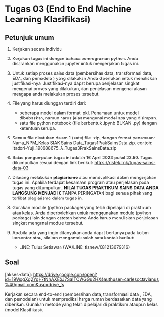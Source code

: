 # Tugas 03 (End to End Machine Learning Klasifikasi)

## Petunjuk umum
1. Kerjakan secara individu

2. Kerjakan tugas ini dengan bahasa pemrograman python. Anda disarankan
menggunakan jupyter untuk mengerjakan tugas ini.

3. Untuk setiap proses sains data (pembersihan data, transformasi data, EDA, dan pemodela ) yang dilakukan Anda diperlukan untuk menuliskan justifikasi-nya. Justifikasi-nya dapat berupa penjelasan singkat mengenai proses yang dilakukan, dan penjelasan mengenai alasan mengapa anda melakukan proses tersebut.

4. File yang harus diunggah terdiri dari:
    * beberapa model dalam format .pkl. Penamaan untuk model dibebaskan, namun harus jelas mengenai model apa yang disimpan.
    * satu file python notebook (file berbentuk .ipynb BUKAN .py) dengan ketentuan serupa.

5. Semua file disatukan dalam 1 (satu) file .zip, dengan format penamaan: Nama_NPM_Kelas SIAK Sains Data_Tugas1PrakSainsData.zip.
contoh: Itadori-Yuji_190688675_A_Tugas3PrakSainsData.zip


6. Batas pengumpulan tugas ini adalah 16 April 2023 pukul 23.59. Tugas dikumpulkan sesuai dengan link berikut: 
    [https://ristek.link/tugas-sains-data-03](https://ristek.link/tugas-sains-data-03)


7. Dilarang melakukan **plagiarisme** atau menduplikasi dalam mengerjakan tugas ini.
Apabila terdapat kesamaan program atau penjelasan pada tugas yang dikumpulkan,
**NILAI TUGAS PRAKTIKUM SAINS DATA ANDA LANGSUNG MENJADI 0** TANPA
PERINGATAN bagi semua pihak yang terlibat plagiarisme dalam tugas ini.

8. Gunakan module (python package) yang telah dipelajari di praktikum atau kelas. Anda diperbolehkan untuk menggunakan module (python package) lain dengan catatan bahwa Anda harus menuliskan penjelasan singkat mengenai module tersebut.

9. Apabila ada yang ingin ditanyakan anda dapat bertanya pada kolom komentar atau, silakan mengontak salah satu kontak berikut:
    * LINE: Tulus Setiawan (WA/LINE: tlsnew/081213679316) 


## Soal

\[akses-data\]: [https://drive.google.com/open?id=19WogXg2YgH7tNhAXESJ7SaITOWGGu2HX&authuser=carlesoctavianus%40gmail.com&usp=drive_fs](https://drive.google.com/open?id=19WogXg2YgH7tNhAXESJ7SaITOWGGu2HX&authuser=carlesoctavianus%40gmail.com&usp=drive_fs)

Kerjakan secara end-to-end (pembersihan data, transformasi data , EDA, dan pemodelan)  untuk memprediksi harga rumah berdasarkan data yang diberikan. Gunakan metode yang telah dipelajari di praktikum ataupun kelas (model Klasifikasi).



